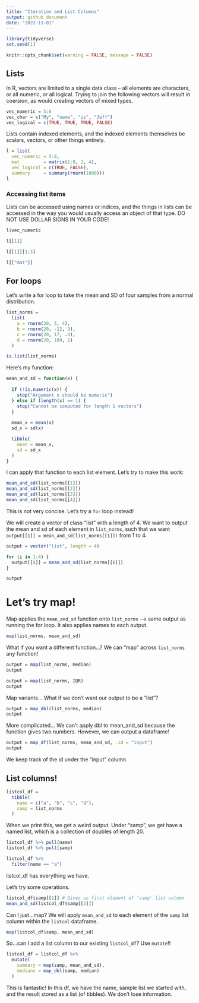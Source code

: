```yaml
---
title: "Iteration and List Columns"
output: github_document
date: "2022-11-01"
---
```


```r
library(tidyverse)
set.seed(1)

knitr::opts_chunk$set(warning = FALSE, message = FALSE)
```

## Lists

In R, vectors are limited to a single data class – all elements are characters, or all numeric, or all logical. Trying to join the following vectors will result in coersion, as would creating vectors of mixed types.

```r
vec_numeric = 5:8
vec_char = c("My", "name", "is", "Jeff")
vec_logical = c(TRUE, TRUE, TRUE, FALSE)
```

Lists contain indexed elements, and the indexed elements themselves be scalars, vectors, or other things entirely.

```r
l = list(
  vec_numeric = 5:8,
  mat         = matrix(1:8, 2, 4),
  vec_logical = c(TRUE, FALSE),
  summary     = summary(rnorm(1000)))
l
```

### Accessing list items

Lists can be accessed using names or indices, and the things in lists can be accessed in the way you would usually access an object of that type. DO NOT USE DOLLAR SIGNS IN YOUR CODE!

```r
l$vec_numeric

l[[1]]

l[[1]][1:3]

l[["mat"]]
```

## For loops

Let's write a for loop to take the mean and SD of four samples from a normal distribution.


```r
list_norms = 
  list(
    a = rnorm(20, 5, 4),
    b = rnorm(20, -12, 3),
    c = rnorm(20, 17, .4),
    d = rnorm(20, 100, 1)
  )

is.list(list_norms)
```

Here's my function:

```r
mean_and_sd = function(x) {
  
  if (!is.numeric(x)) {
    stop("Argument x should be numeric")
  } else if (length(x) == 1) {
    stop("Cannot be computed for length 1 vectors")
  }
  
  mean_x = mean(x)
  sd_x = sd(x)

  tibble(
    mean = mean_x, 
    sd = sd_x
  )
}
```

I can apply that function to each list element. Let's try to make this work:

```r
mean_and_sd(list_norms[[1]])
mean_and_sd(list_norms[[2]])
mean_and_sd(list_norms[[3]])
mean_and_sd(list_norms[[4]])
```
This is not very concise. Let's try a `for` loop instead!

We will create a vector of class "list" with a length of 4. We want to output the mean and sd of each element in `list_norms`, such that we want `output[[1]] = mean_and_sd(list_norms[[1]])` from 1 to 4.

```r
output = vector("list", length = 4)

for (i in 1:4) {
  output[[i]] = mean_and_sd(list_norms[[i]])
}

output
```

# Let's try map!

Map applies the `mean_and_sd` function onto `list_norms` --> same output as running the for loop.
It also applies names to each output.

```r
map(list_norms, mean_and_sd)
```

What if you want a different function...? We can "map" across `list_norms` any function!

```r
output = map(list_norms, median)
output

output = map(list_norms, IQR)
output
```

Map variants...
What if we don't want our output to be a "list"?

```r
output = map_dbl(list_norms, median)
output

```

More complicated...
We can't apply dbl to mean_and_sd because the function gives two numbers. However, we can output a dataframe!

```r
output = map_df(list_norms, mean_and_sd, .id = "input")
output

```

We keep track of the id under the "input" column.

## List columns!

```r
listcol_df = 
  tibble(
    name = c("a", "b", "c", "d"), 
    samp = list_norms
  )
```

When we print this, we get a weird output. Under "samp", we get have a named list, which is a collection of doubles of length 20.

```r
listcol_df %>% pull(name)
listcol_df %>% pull(samp)

listcol_df %>% 
  filter(name == "a")
```

listcol_df has everything we have.

Let's try some operations.

```r
listcol_df$samp[[1]] # Gives us first element of 'samp' list column
mean_and_sd(listcol_df$samp[[2]])

```

Can I just...map? We will apply `mean_and_sd` to each element of the `samp` list column within the `listcol` dataframe.

```r
map(listcol_df$samp, mean_and_sd)
```

So...can I add a list column to our existing `listcol_df`? Use `mutate`!!

```r
listcol_df = listcol_df %>% 
  mutate(
    summary = map(samp, mean_and_sd),
    medians = map_dbl(samp, median)
  )

```

This is fantastic! In this df, we have the name, sample list we started with, and the result stored as a list (of tibbles). We don't lose information.

